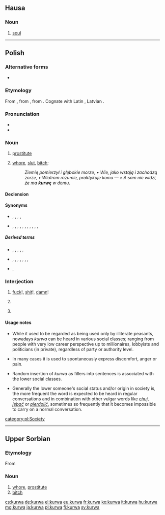 {{also|kurva|kùrwa|kurwą|курва}}

==Hausa==

===Noun===
{{head|ha|noun|g=f|head=kùrwā}}

# [[soul]]

----

==Polish==

===Alternative forms===
* {{label|pl|archaic|dialectal}} {{l|pl|kurew}}

===Etymology===
From {{inh|pl|sla-pro|*kury}}, from {{etyl|ine-pro|pl}} {{m|ine-pro|*keh₂ros||loved}}, from {{m|ine-pro|*keh₂-}}. Cognate with Latin {{m|la|cārus}}, Latvian {{m|lv|kārs}}.

===Pronunciation===
* {{pl-IPA}}
* {{audio|Pl-kurwa.ogg|audio|lang=pl}}

===Noun===
{{pl-noun|f|dim=kurewka|aug=kurwisko}}

# {{lb|pl|vulgar}} [[prostitute]]
# {{lb|pl|offensive|vulgar}} [[whore]], [[slut]], [[bitch]]; {{non-gloss definition|term of abuse for women}}
#: ''Ziemię pomierzył i głębokie morze, • Wie, jako wstają i zachodzą zorze, • Wiatrom rozumie, praktykuje komu — • A sam nie widzi, że ma '''kurwę''' w domu.''

====Declension====
{{pl-decl-noun-f|genp=kurew/kurw}}

====Synonyms====
* {{sense|prostitute}} {{l|pl|dziwka}}, {{l|pl|kurtyzana}}, {{l|pl|nierządnica}}, {{l|pl|prostytutka}}, {{l|pl|tirówka}}
* {{sense|slut}} {{l|pl|cichodajka}}, {{l|pl|dupodajka}}, {{l|pl|jawnogrzesznica}}, {{l|pl|ladacznica}}, {{l|pl|lafirynda}}, {{l|pl|latawica}}, {{l|pl|ruchawica}}, {{l|pl|suka}}, {{l|pl|szmata}}, {{l|pl|wszetecznica}}, {{l|pl|wywłoka}}, {{l|pl|zdzira}}

=====Derived terms=====
* {{qualifier|verbs}} {{l|pl|kurwić się}}, {{l|pl|nakurwić się}}, {{l|pl|skurwić}}, {{l|pl|rozkurwić}}, {{l|pl|wkurwić}}, {{l|pl|zakurwić}}
* {{qualifier|nouns}} {{l|pl|kurewstwo}}, {{l|pl|kurwiarz}}, {{l|pl|kurwica}}, {{l|pl|kurwidołek}}, {{l|pl|kurwik}}, {{l|pl|kurwiszcze}}, {{l|pl|kurwiszon}}, {{l|pl|skurwysyn}}
* {{qualifier|adjectives}} {{l|pl|kurewski}}, {{l|pl|kurwi}}

===Interjection===
{{head|pl|interjection}}

# {{lb|pl|vulgar}} [[fuck]]!, [[shit]]!, [[damn]]!
#: {{ux|pl|'''Kurwa''', mówiłem, żebyś tego nie ruszał!|'''Fuck'''! I told you not to touch this!}}
# {{lb|pl|vulgar}} {{non-gloss definition|used as intensifier}}
#: {{ux|pl|Do każdej pierdółki potrzebna jest zgoda kierownika? To już jest, '''kurwa''', jakiś absurd.|You need the manager's approval even for the most trivial shit? That's just '''fucking''' absurd.}}
# {{lb|pl|vulgar}} {{non-gloss definition|used as filler}}
#: {{ux|pl|Dušan '''kurwa''' zamknij kibel!|Dušan '''fucking''' close the toilet!}}

====Usage notes====
* While it used to be regarded as being used only by illiterate peasants, nowadays ''kurwa'' can be heard in various social classes; ranging from people with very low career perspective up to millionaires, lobbyists and politicians (in private), regardless of party or authority level.

*In many cases it is used to spontaneously express discomfort, anger or pain.

* Random insertion of ''kurwa'' as fillers into sentences is associated with the lower social classes.

* Generally the lower someone's social status and/or origin in society is, the more frequent the word is expected to be heard in regular conversations and in combination with other vulgar words like ''[[chuj]]'', ''[[jebać]]'' or ''[[pierdolić]]'', sometimes so frequently that it becomes impossible to carry on a normal conversation.

[[category:pl:Society]]

----

==Upper Sorbian==

===Etymology===
From {{inh|hsb|sla-pro|*kury}}

===Noun===
{{head|hsb|noun|g=f}}

# [[whore]], [[prostitute]]
# [[bitch]]

[[cs:kurwa]]
[[de:kurwa]]
[[el:kurwa]]
[[eu:kurwa]]
[[fr:kurwa]]
[[ko:kurwa]]
[[it:kurwa]]
[[hu:kurwa]]
[[mg:kurwa]]
[[ja:kurwa]]
[[pl:kurwa]]
[[fi:kurwa]]
[[sv:kurwa]]